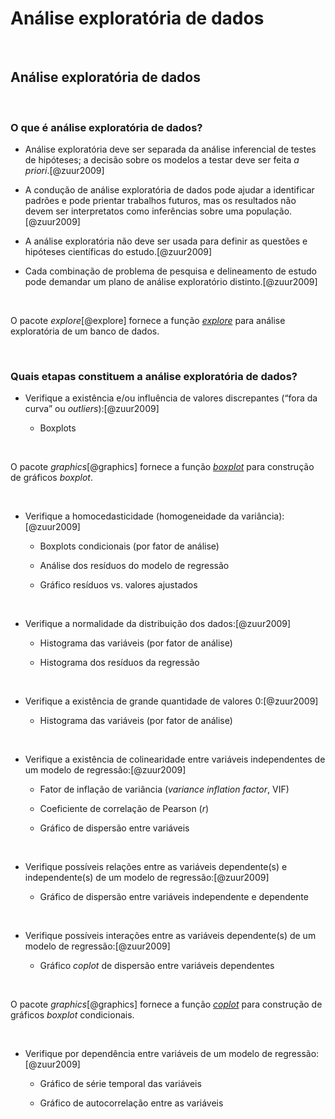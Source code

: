 # **Análise exploratória de dados** {#analise-exploratoria-dados}

<br>

## Análise exploratória de dados {#analise-exploratoria}

<br>

### O que é análise exploratória de dados?

-   Análise exploratória deve ser separada da análise inferencial de testes de hipóteses; a decisão sobre os modelos a testar deve ser feita *a priori*.[@zuur2009]

-   A condução de análise exploratória de dados pode ajudar a identificar padrões e pode prientar trabalhos futuros, mas os resultados não devem ser interpretatos como inferências sobre uma população.[@zuur2009]

- A análise exploratória não deve ser usada para definir as questões e hipóteses científicas do estudo.[@zuur2009]

-   Cada combinação de problema de pesquisa e delineamento de estudo pode demandar um plano de análise exploratório distinto.[@zuur2009]

<br>

::: {.infobox .Rlogo data-latex="{Rlogo}"}

O pacote *explore*[@explore] fornece a função [*explore*](https://www.rdocumentation.org/packages/explore/versions/1.0.2/topics/explore) para análise exploratória de um banco de dados.
:::

<br>

### Quais etapas constituem a análise exploratória de dados?

-   Verifique a existência e/ou influência de valores discrepantes ("fora da curva" ou *outliers*):[@zuur2009]

    -   Boxplots

<br>

::: {.infobox .Rlogo data-latex="{Rlogo}"}

O pacote *graphics*[@graphics] fornece a função [*boxplot*](https://www.rdocumentation.org/packages/graphics/versions/3.6.2/topics/boxplot) para construção de gráficos *boxplot*.
:::

<br>

-  Verifique a homocedasticidade (homogeneidade da variância):[@zuur2009]

    -   Boxplots condicionais (por fator de análise)
    
    - Análise dos resíduos do modelo de regressão
    
    - Gráfico resíduos vs. valores ajustados

<br>

-  Verifique a normalidade da distribuição dos dados:[@zuur2009]

    -   Histograma das variáveis (por fator de análise)
    
    - Histograma dos resíduos da regressão
    
<br>

-  Verifique a existência de grande quantidade de valores 0:[@zuur2009]

    -   Histograma das variáveis (por fator de análise)
    
<br>

-  Verifique a existência de colinearidade entre variáveis independentes de um modelo de regressão:[@zuur2009]

    - Fator de inflação de variância (*variance inflation factor*, VIF)
    
    - Coeficiente de correlação de Pearson ($r$)
    
    - Gráfico de dispersão entre variáveis
    
<br>

-  Verifique possíveis relações entre as variáveis dependente(s) e independente(s) de um modelo de regressão:[@zuur2009]

    - Gráfico de dispersão entre variáveis independente e dependente
    
<br>

-  Verifique possíveis interações entre as variáveis dependente(s) de um modelo de regressão:[@zuur2009]

    - Gráfico *coplot* de dispersão entre variáveis dependentes

<br>

::: {.infobox .Rlogo data-latex="{Rlogo}"}

O pacote *graphics*[@graphics] fornece a função [*coplot*](https://www.rdocumentation.org/packages/graphics/versions/3.6.2/topics/coplot) para construção de gráficos *boxplot* condicionais.
:::

<br>

-  Verifique por dependência entre variáveis de um modelo de regressão:[@zuur2009]

    - Gráfico de série temporal das variáveis
    
    - Gráfico de autocorrelação entre as variáveis

<br>
